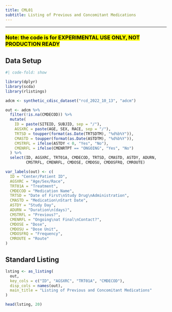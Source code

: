 ```yaml
---
title: CML01
subtitle: Listing of Previous and Concomitant Medications
---
```


------------------------------------------------------------------------

### <mark style="background-color: #FFFF00">**Note: the code is for EXPERIMENTAL USE ONLY, NOT PRODUCTION READY**</mark>

::: panel-tabset
## Data Setup

```r
#| code-fold: show

library(dplyr)
library(scda)
library(rlistings)

adcm <- synthetic_cdisc_dataset("rcd_2022_10_13", "adcm")

out <- adcm %>%
  filter(!is.na(CMDECOD)) %>%
  mutate(
    ID = paste(SITEID, SUBJID, sep = "/"),
    AGSXRC = paste(AGE, SEX, RACE, sep = "/"),
    TRTSD = toupper(format(as.Date(TRTSDTM), "%d%b%Y")),
    CMASTD = toupper(format(as.Date(ASTDTM), "%d%b%Y")),
    CMSTRFL = ifelse(ASTDY < 0, "Yes", "No"),
    CMENRFL = ifelse(CMENRTPT == "ONGOING", "Yes", "No")
  ) %>%
  select(ID, AGSXRC, TRT01A, CMDECOD, TRTSD, CMASTD, ASTDY, ADURN, 
         CMSTRFL, CMENRFL, CMDOSE, CMDOSU, CMDOSFRQ, CMROUTE)

var_labels(out) <- c(
  ID = "Center/Patient ID", 
  AGSXRC = "Age/Sex/Race", 
  TRT01A = "Treatment", 
  CMDECOD = "Medication Name",
  TRTSD = "Date of First\nStudy Drug\nAdministration",
  CMASTD = "Medication\nStart Date", 
  ASTDY = "Study Day", 
  ADURN = "Duration\n(days)",
  CMSTRFL = "Previous?", 
  CMENRFL = "Ongoing\nat Final\nContact?",
  CMDOSE = "Dose", 
  CMDOSU = "Dose Unit", 
  CMDOSFRQ = "Frequency", 
  CMROUTE = "Route"
)
```

## Standard Listing

```r
lsting <- as_listing(
  out,
  key_cols = c("ID", "AGSXRC", "TRT01A", "CMDECOD"),
  disp_cols = names(out),
  main_title = "Listing of Previous and Concomitant Medications"
)

head(lsting, 20)
```
:::
